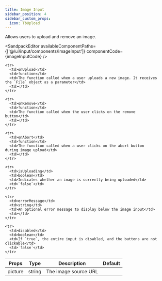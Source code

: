 ```yaml
---
title: Image Input
sidebar_position: 4
sidebar_custom_props:
  icon: TbUpload
---
```



Allows users to upload and remove an image. 

<Tabs>
<TabItem value="usage" label="Usage" default>

<SandpackEditor
  availableComponentPaths={['@/ui/input/components/ImageInput']}
  componentCode={imageInputCode} 
/>

</TabItem>

<TabItem value="props" label="Props">

<table>
  <thead>
    <tr>
      <th>Props</th>
      <th>Type</th>
      <th>Description</th>
      <th>Default</th>
    </tr>
  </thead>

  <tbody>
    <tr>
      <td>picture</td>
      <td>string</td>
      <td>The image source URL</td>
      <td></td>
    </tr>

    <tr>
      <td>onUpload</td>
      <td>function</td>
      <td>The function called when a user uploads a new image. It receives the `File` object as a parameter</td>
      <td></td>
    </tr>

    <tr>
      <td>onRemove</td>
      <td>function</td>
      <td>The function called when the user clicks on the remove button</td>
      <td></td>
    </tr>

    <tr>
      <td>onAbort</td>
      <td>function</td>
      <td>The function called when a user clicks on the abort button during image upload</td>
      <td></td>
    </tr>

    <tr>
      <td>isUploading</td>
      <td>boolean</td>
      <td>Indicates whether an image is currently being uploaded</td>
      <td>`false`</td>
    </tr>

    <tr>
      <td>errorMessage</td>
      <td>string</td>
      <td>An optional error message to display below the image input</td>
      <td></td>
    </tr>

    <tr>
      <td>disabled</td>
      <td>boolean</td>
      <td>If `true`, the entire input is disabled, and the buttons are not clickable</td>
      <td>`false`</td>
    </tr>

  </tbody>
</table>

</TabItem>

</Tabs>